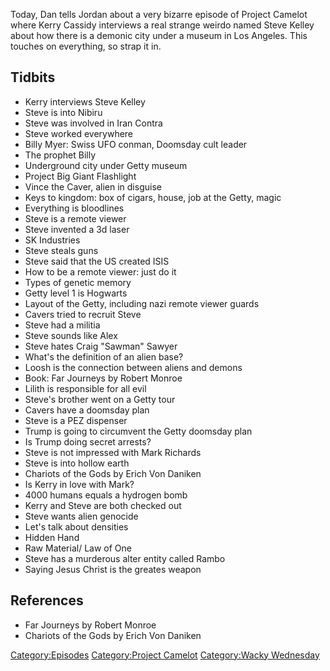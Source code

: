 {{DEFAULTSORT:
    #_EPISODE_0171:Loosh and Let Live
}}{{Episode
    | title           = Loosh and Let Live
    | caption         = Listen to this episode on [https://knowledgefight.libsyn.com/knowledge-fight-loosh-and-let-live Libsyn] [https://open.spotify.com/episode/6qJ5DNw9aoeqoeRTZb6f64 Spotify], Read the [[Transcript/171: Loosh and Let Live|Unofficial Transcript]]
    | episodeNumber   = 171
    | length          = 02:51:31
    | airDate         = June 20, 2018
    | episodeType     = [[:Category:Project Camelot|Project Camelot]], [[:Category:Wacky Wednesday|Wacky Wednesday]]
    | appearance      = [[Kerry Cassidy]], [[Steve Kelley]], [[Billy Myer]], [[Vince The Caver]], [[Mark Richards]], [[Erich Von Daniken]]
    | oocDrop         = Jedi work is more than just killing
    | previousEpisode = [[170: Live In Austin]]
    | nextEpisode     = [[172: June 11, 2013]]
}}

{{Stub}}

Today, Dan tells Jordan about a very bizarre episode of Project Camelot where Kerry Cassidy interviews a real strange weirdo named Steve Kelley about how there is a demonic city under a museum in Los Angeles. This touches on everything, so strap it in.

==Tidbits==

*Kerry interviews Steve Kelley
*Steve is into Nibiru
*Steve was involved in Iran Contra
*Steve worked everywhere
*Billy Myer: Swiss UFO conman, Doomsday cult leader
*The prophet Billy
*Underground city under Getty museum
*Project Big Giant Flashlight
*Vince the Caver, alien in disguise
*Keys to kingdom: box of cigars, house, job at the Getty, magic
*Everything is bloodlines
*Steve is a remote viewer
*Steve invented a 3d laser
*SK Industries
*Steve steals guns
*Steve said that the US created ISIS
*How to be a remote viewer: just do it
*Types of genetic memory
*Getty level 1 is Hogwarts
*Layout of the Getty, including nazi remote viewer guards
*Cavers tried to recruit Steve
*Steve had a militia
*Steve sounds like Alex
*Steve hates Craig "Sawman" Sawyer
*What's the definition of an alien base?
*Loosh is the connection between aliens and demons
*Book: Far Journeys by Robert Monroe
*Lilith is responsible for all evil
*Steve's brother went on a Getty tour
*Cavers have a doomsday plan
*Steve is a PEZ dispenser
*Trump is going to circumvent the Getty doomsday plan
*Is Trump doing secret arrests?
*Steve is not impressed with Mark Richards
*Steve is into hollow earth
*Chariots of the Gods by Erich Von Daniken
*Is Kerry in love with Mark?
*4000 humans equals a hydrogen bomb
*Kerry and Steve are both checked out
*Steve wants alien genocide
*Let's talk about densities
*Hidden Hand
*Raw Material/ Law of One
*Steve has a murderous alter entity called Rambo
*Saying Jesus Christ is the greates weapon

==References==

*Far Journeys by Robert Monroe
*Chariots of the Gods by Erich Von Daniken

[[Category:Episodes]]
[[Category:Project Camelot]]
[[Category:Wacky Wednesday]]
